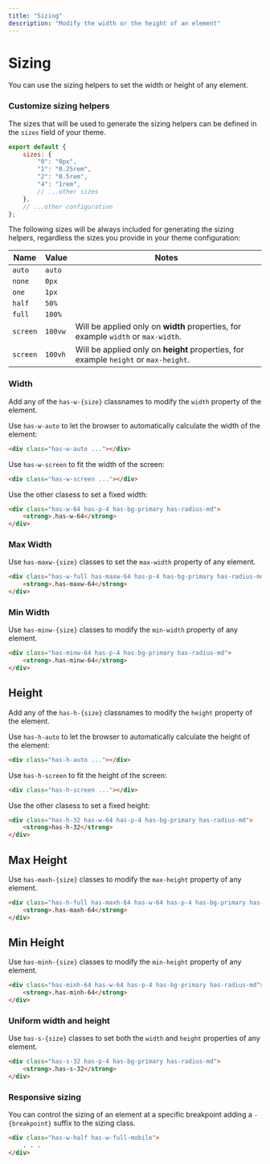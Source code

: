 ```yaml
---
title: "Sizing"
description: "Modify the width or the height of an element"
---
```


# Sizing

You can use the sizing helpers to set the width or height of any element. 

### Customize sizing helpers

The sizes that will be used to generate the sizing helpers can be defined in the `sizes` field of your theme.

```js title=siimple.config.js
export default {
    sizes: {
        "0": "0px",
        "1": "0.25rem",
        "2": "0.5rem",
        "4": "1rem",
        // ...other sizes
    },
    // ...other configuration
};
``` 

The following sizes will be always included for generating the sizing helpers, regardless the sizes you provide in your theme configuration:

| Name | Value | Notes |
|------|-------|-------|
| `auto` | `auto` | |
| `none` | `0px` | |
| `one`  | `1px` | |
| `half` | `50%` | |
| `full` | `100%` | |
| `screen` | `100vw` | Will be applied only on **width** properties, for example `width` or `max-width`. |
| `screen` | `100vh` | Will be applied only on **height** properties, for example `height` or `max-height`. |


### Width

Add any of the `has-w-{size}` classnames to modify the `width` property of the element.

Use `has-w-auto` to let the browser to automatically calculate the width of the element: 

```html
<div class="has-w-auto ..."></div>
```

Use `has-w-screen` to fit the width of the screen:

```html
<div class="has-w-screen ..."></div>
```

Use the other clasess to set a fixed width:

```html live=true centered=true color=white
<div class="has-w-64 has-p-4 has-bg-primary has-radius-md">
    <strong>.has-w-64</strong>
</div>
```

### Max Width

Use `has-maxw-{size}` classes to set the `max-width` property of any element.

```html live=true centered=true color=white
<div class="has-w-full has-maxw-64 has-p-4 has-bg-primary has-radius-md">
    <strong>.has-maxw-64</strong>
</div>
```

### Min Width

Use `has-minw-{size}` classes to modify the `min-width` property of any element.

```html live=true centered=true color=white
<div class="has-minw-64 has-p-4 has-bg-primary has-radius-md">
    <strong>.has-minw-64</strong>
</div>
```

## Height

Add any of the `has-h-{size}` classnames to modify the `height` property of the element.

Use `has-h-auto` to let the browser to automatically calculate the height of the element: 

```html
<div class="has-h-auto ..."></div>
```

Use `has-h-screen` to fit the height of the screen:

```html
<div class="has-h-screen ..."></div>
```

Use the other clasess to set a fixed height:

```html live=true centered=true color=white
<div class="has-h-32 has-w-64 has-p-4 has-bg-primary has-radius-md">
    <strong>has-h-32</strong>
</div>
```

## Max Height

Use `has-maxh-{size}` classes to modify the `max-height` property of any element.

```html live=true centered=true color=white
<div class="has-h-full has-maxh-64 has-w-64 has-p-4 has-bg-primary has-radius-md">
    <strong>.has-maxh-64</strong>
</div>
```

## Min Height

Use `has-minh-{size}` classes to modify the `min-height` property of any element.

```html live=true centered=true color=white
<div class="has-minh-64 has-w-64 has-p-4 has-bg-primary has-radius-md">
    <strong>.has-minh-64</strong>
</div>
```

### Uniform width and height

Use `has-s-{size}` classes to set both the `width` and `height` properties of any element.

```html live=true centered=true color=white
<div class="has-s-32 has-p-4 has-bg-primary has-radius-md">
    <strong>.has-s-32</strong>
</div>
```

### Responsive sizing

You can control the sizing of an element at a specific breakpoint adding a `-{breakpoint}` suffix to the sizing class.

```html
<div class="has-w-half has-w-full-mobile">
    . . .
</div>
``` 
